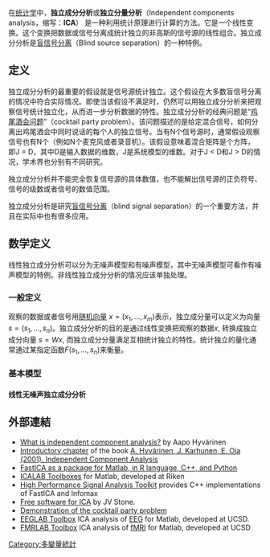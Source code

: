 在[[统计学|统计学]]中，'''独立成分分析'''或'''独立分量分析'''（Independent components analysis，缩写：'''ICA'''） 是一种利用统计原理进行计算的方法。它是一个线性变换。这个变换把数据或信号分离成统计独立的非高斯的信号源的线性组合。独立成分分析是[[盲信号分离|盲信号分离]]（Blind source separation）的一种特例。

== 定义 ==

独立成分分析的最重要的假设就是信号源统计独立。这个假设在大多数盲信号分离的情况中符合实际情况。即使当该假设不满足时，仍然可以用独立成分分析来把观察信号统计独立化，从而进一步分析数据的特性。独立成分分析的经典问题是“[[鸡尾酒会问题|鸡尾酒会问题]]”（cocktail party problem）。该问题描述的是给定混合信号，如何分离出鸡尾酒会中同时说话的每个人的独立信号。当有N个信号源时，通常假设观察信号也有N个（例如N个麦克风或者录音机）。该假设意味着混合矩阵是个方阵，即J = D，其中D是输入数据的维数，J是系统模型的维数。对于J < D和J > D的情况，学术界也分别有不同研究。

独立成分分析并不能完全恢复信号源的具体数值，也不能解出信号源的正负符号、信号的级数或者信号的数值范围。

独立成分分析是研究[[盲信号分离|盲信号分离]]（blind signal separation）的一个重要方法，并且在实际中也有很多应用。

== 数学定义 ==

线性独立成分分析可以分为无噪声模型和有噪声模型，其中无噪声模型可看作有噪声模型的特例。非线性独立成分分析的情况应该单独处理。


=== 一般定义 ===

观察的数据或者信号用[[随机向量|随机向量]] <math>x=(x_1,\ldots,x_m)</math>表示，独立成分量可以定义为向量<math>s=(s_1,\ldots,s_n)</math>。独立成分分析的目的是通过线性变换把观察的数据<math>x</math>, 转换成独立成分向量 <math>s=Wx</math>, 而独立成分分量满足互相统计独立的特性。统计独立的量化通常通过某指定函数<math>F(s_1,\ldots,s_n)</math>来衡量。

=== 基本模型   ===
==== 线性无噪声独立成分分析 ====

== 外部連結 ==

* [http://www.cs.helsinki.fi/u/ahyvarin/whatisica.shtml What is independent component analysis?] {{Wayback|url=http://www.cs.helsinki.fi/u/ahyvarin/whatisica.shtml |date=20210126141824 }} by Aapo Hyvärinen
* [http://www.cis.hut.fi/projects/ica/book/intro.pdf Introductory chapter] {{Wayback|url=http://www.cis.hut.fi/projects/ica/book/intro.pdf |date=20081209094048 }} of the book [http://www.cis.hut.fi/projects/ica/book/ A. Hyvärinen, J. Karhunen, E. Oja (2001). Independent Component Analysis] {{Wayback|url=http://www.cis.hut.fi/projects/ica/book/ |date=20101124230516 }} 
* [http://www.cis.hut.fi/projects/ica/fastica/ FastICA as a package for Matlab, in R language, C++, and Python] {{Wayback|url=http://www.cis.hut.fi/projects/ica/fastica/ |date=20101222014033 }}
* [https://web.archive.org/web/20060630205321/http://www.bsp.brain.riken.go.jp/ICALAB/ ICALAB Toolboxes] for Matlab, developed at Riken
* [https://web.archive.org/web/20060902154516/http://www.nic.uoregon.edu/hipersat/index.php High Performance Signal Analysis Toolkit] provides C++ implementations of FastICA and Infomax
* [https://web.archive.org/web/20120205233843/http://jim-stone.staff.shef.ac.uk/ Free software for ICA] by JV Stone.
* [http://www.cis.hut.fi/projects/ica/cocktail/cocktail_en.cgi Demonstration of the cocktail party problem] {{Wayback|url=http://www.cis.hut.fi/projects/ica/cocktail/cocktail_en.cgi |date=20100313152128 }}
* [http://sccn.ucsd.edu/eeglab/ EEGLAB Toolbox] {{Wayback|url=http://sccn.ucsd.edu/eeglab/ |date=20170429170135 }} ICA analysis of [[electroencephalogram|EEG]] for Matlab, developed at UCSD.
* [http://sccn.ucsd.edu/fmrlab/ FMRLAB Toolbox] {{Wayback|url=http://sccn.ucsd.edu/fmrlab/ |date=20210125232114 }} ICA analysis of [[fMRI|fMRI]] for Matlab, developed at UCSD


[[Category:多變量統計|Category:多變量統計]]
